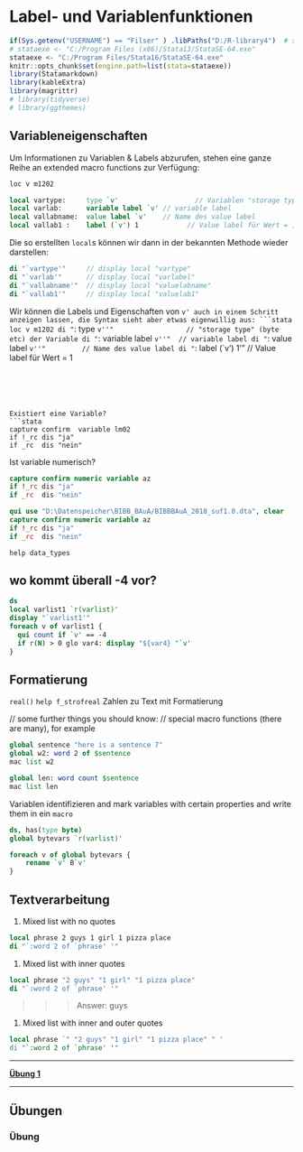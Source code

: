 # Label- und Variablenfunktionen {#labmacro}

```r
if(Sys.getenv("USERNAME") == "Filser" ) .libPaths("D:/R-library4")  # set library
# stataexe <- "C:/Program Files (x86)/Stata13/StataSE-64.exe"
stataexe <- "C:/Program Files/Stata16/StataSE-64.exe"
knitr::opts_chunk$set(engine.path=list(stata=stataexe))
library(Statamarkdown)
library(kableExtra)
library(magrittr)
# library(tidyverse)
# library(ggthemes)
```


## Variableneigenschaften

Um Informationen zu Variablen & Labels abzurufen, stehen eine ganze Reihe an extended macro functions zur Verfügung: 
```stata
loc v m1202

local vartype:     type `v' 				  // Variablen "storage type" (byte etc)
local varlab:      variable label `v' // variable label
local vallabname:  value label `v' 	  // Name des value label
local vallab1 :    label (`v') 1		 	// Value label für Wert = 1
```

Die so erstellten `local`s können wir dann in der bekannten Methode wieder darstellen:
```stata
di "`vartype'"     // display local "vartype"
di "`varlab'"      // display local "varlabel"
di "`vallabname'"  // display local "valuelabname"
di "`vallab1'"     // display local "valuelab1"
```

Wir können die Labels und Eigenschaften von `v' auch in einem Schritt anzeigen lassen, die Syntax sieht aber etwas eigenwillig aus:
```stata
loc v m1202
di "`: type `v''" 				   // "storage type" (byte etc) der Variable
di "`: variable label `v''"  // variable label
di "`: value label `v''" 		 // Name des value label
di "`: label (`v') 1'" 		   // Value label für Wert = 1
```





Existiert eine Variable?
```stata
capture confirm  variable lm02
if !_rc dis "ja"
if _rc 	dis	"nein"
```

Ist variable numerisch?

```stata
capture confirm numeric variable az
if !_rc dis "ja"
if _rc 	dis	"nein"
```

```stata
qui use "D:\Datenspeicher\BIBB_BAuA/BIBBBAuA_2018_suf1.0.dta", clear
capture confirm numeric variable az
if !_rc dis "ja"
if _rc 	dis	"nein"
```

`help data_types`

## wo kommt überall -4 vor?


```stata
ds
local varlist1 `r(varlist)'
display "`varlist1'"
foreach v of varlist1 {
  qui count if `v' == -4
  if r(N) > 0 glo var4: display "${var4} "`v'
}
```



## Formatierung

`real()`
`help f_strofreal` Zahlen zu Text mit Formatierung



// some further things you should know:
// special macro functions (there are many), for example
```stata
global sentence "here is a sentence 7"
global w2: word 2 of $sentence
mac list w2

global len: word count $sentence
mac list len
```

Variablen identifizieren and mark variables with certain properties and write them in ein `macro`
```stata
ds, has(type byte)
global bytevars `r(varlist)'

foreach v of global bytevars {
	rename `v' B`v'
}
```

## Textverarbeitung

1. Mixed list with no quotes
```stata
local phrase 2 guys 1 girl 1 pizza place
di "`:word 2 of `phrase' '"
```



1. Mixed list with inner quotes
```stata
local phrase "2 guys" "1 girl" "1 pizza place"
di "`:word 2 of `phrase' '"
```
>>> Answer: guys


1. Mixed list with inner and outer quotes
```stata
local phrase `" "2 guys" "1 girl" "1 pizza place" " '
di "`:word 2 of `phrase' '"
```


***

**[Übung 1](#varue1)**

***



## Übungen

### Übung {#labue1}




